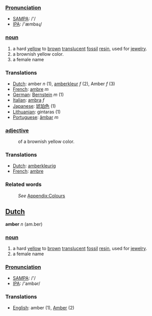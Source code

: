 ===[[Pronunciation]]===
*[[w:SAMPA|SAMPA]]: /'/
*[[w:IPA|IPA]]: /'æmbəɻ/

===[[noun]]===
#a hard [[yellow]] to [[brown]] [[translucent]] [[fossil]] [[resin]], used for [[jewelry]]. 
#a brownish yellow color.
#a female name

=== Translations ===
*[[Dutch]]: amber ''n'' (1), [[amberkleur]] ''f'' (2), Amber ''f'' (3)
*[[French]]: [[ambre]] ''m''
*[[German]]: [[Bernstein]] ''m'' (1)
*[[Italian]]: [[ambra]] ''f''
*[[Japanese]]: [[琥珀色]] (1)
*[[Lithuanian]]: gintaras (1)
*[[Portuguese]]: [[âmbar]] ''m''

===[[adjective]]===
:of a brownish yellow color. 

=== Translations ===
*[[Dutch]]: [[amberkleurig]]
*[[French]]: [[ambre]]


===Related words===
:''See'' [[Wiktionary_Appendix:Colours|Appendix:Colours]]

==[[Dutch]]==

'''amber''' ''n'' (am.ber)

===[[noun]]===
#a hard [[yellow]] to [[brown]] [[translucent]] [[fossil]] [[resin]], used for [[jewelry]]. 
#a female name

===[[Pronunciation]]===
*[[w:SAMPA|SAMPA]]: /'/
*[[w:IPA|IPA]]: /'ambər/

=== Translations ===
*[[English]]: amber (1), [[Amber]] (2)